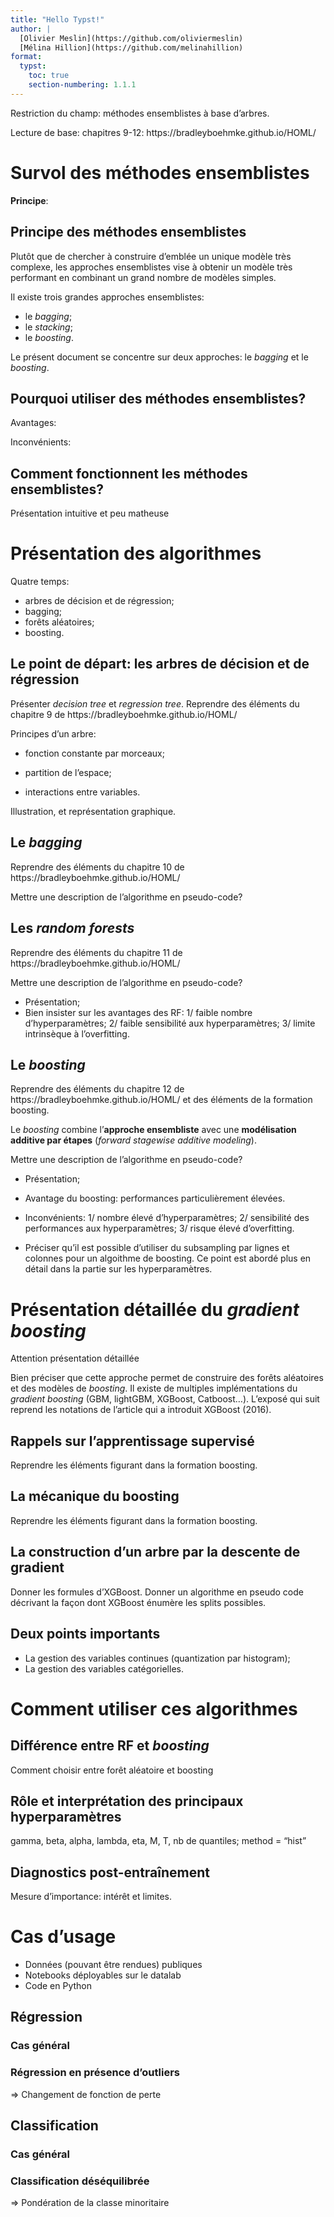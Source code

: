 ```yaml
---
title: "Hello Typst!"
author: |
  [Olivier Meslin](https://github.com/oliviermeslin)
  [Mélina Hillion](https://github.com/melinahillion)
format:
  typst:
    toc: true
    section-numbering: 1.1.1
---
```


Restriction du champ: méthodes ensemblistes à base d'arbres.

Lecture de base: chapitres 9-12: https://bradleyboehmke.github.io/HOML/

# Survol des méthodes ensemblistes

__Principe__: 

## Principe des méthodes ensemblistes

Plutôt que de chercher à construire d'emblée un unique modèle très complexe, les approches ensemblistes vise à obtenir un modèle très performant en combinant un grand nombre de modèles simples.

Il existe trois grandes approches ensemblistes: 

- le _bagging_;
- le _stacking_;
- le _boosting_.

Le présent document se concentre sur deux approches: le _bagging_ et le _boosting_.

## Pourquoi utiliser des méthodes ensemblistes?

Avantages:

Inconvénients:

## Comment fonctionnent les méthodes ensemblistes?

Présentation intuitive et peu matheuse


# Présentation des algorithmes

Quatre temps:

- arbres de décision et de régression;
- bagging;
- forêts aléatoires;
- boosting.

## Le point de départ: les arbres de décision et de régression

Présenter _decision tree_ et _regression tree_. Reprendre des éléments du chapitre 9 de https://bradleyboehmke.github.io/HOML/

Principes d'un arbre: 

- fonction constante par morceaux;
- partition de l'espace;



- interactions entre variables.

Illustration, et représentation graphique.

## Le _bagging_

Reprendre des éléments du chapitre 10 de https://bradleyboehmke.github.io/HOML/

Mettre une description de l'algorithme en pseudo-code?

## Les _random forests_

Reprendre des éléments du chapitre 11 de https://bradleyboehmke.github.io/HOML/

Mettre une description de l'algorithme en pseudo-code?

<!-- https://neptune.ai/blog/ensemble-learning-guide -->
<!-- https://www.analyticsvidhya.com/blog/2021/06/understanding-random-forest/ -->

- Présentation;
- Bien insister sur les avantages des RF: 1/ faible nombre d'hyperparamètres; 2/ faible sensibilité aux hyperparamètres; 3/ limite intrinsèque à l'overfitting.

## Le _boosting_

Reprendre des éléments du chapitre 12 de https://bradleyboehmke.github.io/HOML/ et des éléments de la formation boosting.

Le *boosting* combine l'[**approche ensembliste**]{.orange} avec une [**modélisation additive par étapes**]{.orange} (*forward stagewise additive modeling*).

Mettre une description de l'algorithme en pseudo-code?

- Présentation;
- Avantage du boosting: performances particulièrement élevées.
- Inconvénients: 1/ nombre élevé d'hyperparamètres; 2/ sensibilité des performances aux hyperparamètres; 3/ risque élevé d'overfitting.

- Préciser qu'il est possible d'utiliser du subsampling par lignes et colonnes pour un algoithme de boosting. Ce point est abordé plus en détail dans la partie sur les hyperparamètres.

# Présentation détaillée du _gradient boosting_

Attention présentation détaillée

Bien préciser que cette approche permet de construire des forêts aléatoires et des modèles de _boosting_. Il existe de multiples implémentations du _gradient boosting_ (GBM, lightGBM, XGBoost, Catboost...). L'exposé qui suit reprend les notations de l'article qui a introduit XGBoost (2016).

## Rappels sur l'apprentissage supervisé

Reprendre les éléments figurant dans la formation boosting.

## La mécanique du boosting

Reprendre les éléments figurant dans la formation boosting.

## La construction d'un arbre par la descente de gradient

Donner les formules d'XGBoost. Donner un algorithme en pseudo code décrivant la façon dont XGBoost énumère les splits possibles.

## Deux points importants

- La gestion des variables continues (quantization par histogram);
- La gestion des variables catégorielles.



# Comment utiliser ces algorithmes

## Différence entre RF et _boosting_

Comment choisir entre forêt aléatoire et boosting

## Rôle et interprétation des principaux hyperparamètres

gamma, beta, alpha, lambda, eta, M, T, nb de quantiles;
method = "hist"

## Diagnostics post-entraînement

Mesure d'importance: intérêt et limites.

# Cas d'usage

- Données (pouvant être rendues) publiques
- Notebooks déployables sur le datalab
- Code en Python

## Régression

### Cas général

### Régression en présence d'outliers

=> Changement de fonction de perte

## Classification

### Cas général

### Classification déséquilibrée

=> Pondération de la classe minoritaire

<!-- IMPORTANT -->
<!-- Formations sur le ML -->
<!-- https://github.com/davidrpugh/machine-learning-for-tabular-data -->
<!-- IMPORTANT -->

<!-- Petites questions: -->
<!-- - Quelle implémentation des RF veut-on présenter? Je suis favorable à avoir un seul framework RF/Boosting, mais c'est peut-être pas standard. Quelques références: -->

<!--     - https://konfuzio.com/en/random-forest/ -->
<!--     - https://xgboost.readthedocs.io/en/stable/tutorials/rf.html -->



<!-- Petites notes complémentaires -->
<!-- - Interprétabilité: https://selfexplainml.github.io/PiML-Toolbox/_build/html/index.html -->
<!-- - Comparaison arbres et autres (Papier R Avouac): https://proceedings.neurips.cc/paper_files/paper/2022/file/0378c7692da36807bdec87ab043cdadc-Paper-Datasets_and_Benchmarks.pdf -->


